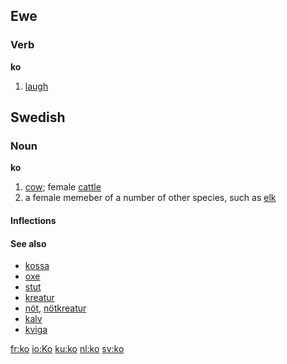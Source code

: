 ==Ewe==
===Verb===
'''ko'''

#[[laugh]]

==Swedish==
===Noun===
'''ko'''

#[[cow]]; female [[cattle]]
#a female memeber of a number of other species, such as [[elk]]

====Inflections====
{{sv-noun|gender=Common|ko|kon|kor|korna|kos|kons|kors|kornas}}

====See also====
*[[kossa]]
*[[oxe]]
*[[stut]]
*[[kreatur]] 
*[[nöt]], [[nötkreatur]]
*[[kalv]]
*[[kviga]]



[[fr:ko]]
[[io:Ko]]
[[ku:ko]]
[[nl:ko]]
[[sv:ko]]